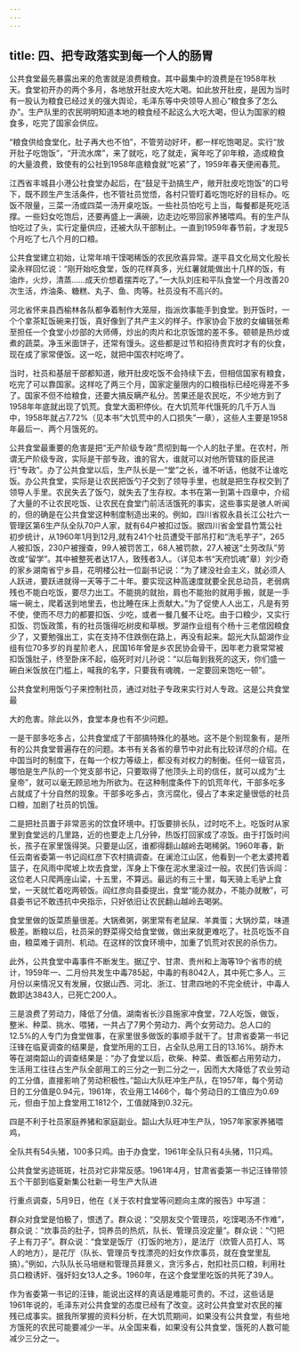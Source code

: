 ```yaml
---
---
---
```

title: 四、把专政落实到每一个人的肠胃
---



公共食堂最先暴露出来的危害就是浪费粮食。其中最集中的浪费是在1958年秋天。食堂初开办的两个多月，各地放开肚皮大吃大喝。如此放开肚皮，是因为当时有一股认为粮食已经过关的强大舆论，毛泽东等中央领导人担心“粮食多了怎么办”。生产队里的农民明明知道本地的粮食经不起这么大吃大喝，但认为国家的粮食多，吃完了国家会供应。

“粮食供给食堂化，肚子再大也不怕”，不管劳动好坏，都一样吃饱喝足。实行“放开肚子吃饱饭”，“开流水席”，来了就吃，吃了就走，寅年吃了卯年粮，造成粮食的大量浪费，致使有的公社到1958年底粮食就“吃紧”了，1959年春天便闹春荒。

江西省丰城县小港公社食堂办起后，在“鼓足干劲搞生产，敞开肚皮吃饱饭”的口号下，既不顾生产生活条件，也不管社员觉悟，各村只管盯着吃饱吃好的目标办。吃饭不限量，三菜一汤或四菜一汤开桌吃饭。一些社员怕吃亏上当，每餐都是死吃活撑。一些妇女吃饱后，还要再盛上一满碗，边走边吃带回家养猪喂鸡。有的生产队怕吃过了头，实行定量供应，还被大队干部制止。一直到1959年春节前，才发现5个月吃了七八个月的口粮。

公共食堂建立初始，让常年啃干馍喝稀饭的农民欣喜异常。遂平县文化局文化股长梁永祥回忆说：“刚开始吃食堂，饭的花样真多，光红薯就能做出十几样的饭，有油炸，火炒，清蒸……成天价想着摆弄吃了。”一大队刘庄和平队食堂一个月改善20次生活，炸油条、糖糕、丸子、鱼、肉等。社员没有不高兴的。

河北省怀来县西榆林各队都争着制作大笼屉，指派炊事能手到食堂。到开饭时，一个个拿茶缸饭碗来打饭，真好像到了共产主义的样子。作家协会下放的女编辑张希至担任一个食堂小炒部的大师傅，炒出的肉片和北京饭馆的差不多。顿顿是热炒或煮的蔬菜。净玉米面饼子，还常有馒头。这些都是过节和招待贵宾时才有的伙食，现在成了家常便饭。这一吃，就把中国农村吃垮了。

当时，社员和基层干部都知道，敞开肚皮吃饭不会持续下去，但相信国家有粮食，吃完了可以靠国家。这样吃了两三个月，国家定量限内的口粮指标已经吃得差不多了。国家不但不给粮食，还要大搞反瞒产私分。苦果还是农民吃，不少地方到了1958年年底就出现了饥荒。食堂大面积停伙。在大饥荒年代饿死的几千万人当中，1958年就占7.72%（见本书“大饥荒中的人口损失”一章），这些人主要是1958年最后一、两个月饿死的。

公共食堂最重要的危害是把“无产阶级专政”贯彻到每一个人的肚子里。在农村，所谓无产阶级专政，实际是干部专政，谁的官大，谁就可以对他所管辖的臣民进行“专政”。办了公共食堂以后，生产队长是一“堂”之长，谁不听话，他就不让谁吃饭。办公共食堂，实际是让农民把饭勺子交到了领导手里，也就是把生存权交到了领导人手里。农民失去了饭勺，就失去了生存权。本书在第一到第十四章中，介绍了大量的不让农民吃饭、让农民在食堂门前活活饿死的事实，这些事实是骇人听闻的，但的确是在公共食堂这种制度制造出来的。例如，四川省叙永县长江公社六一管理区第6生产队全队70户人家，就有64户被扣过饭。据四川省金堂县竹篙公社初步统计，从1960年1月到12月,就有241个社员遭受干部吊打和“洗毛芋子”，265人被扣饭，230户被搜查，99人被罚苦工，68人被罚款，27人被送“土劳改队”劳改或“留学”。其中被整死者达17人，致残者3人。（详见本书“天府饥魂”章）刘少奇的家乡湖南省宁乡县，花明楼公社一位副书记说：“为了建没社会主义，就必须人人跃进，要跃进就得一天等于二十年。要实现这种高速度就要全民总动员，老弱病残也不能白吃饭，要尽力出工。不能挑的就抬，肩也不能抬的就用手搬，就是一手端一碗土，爬着送到地里去，也比睡在床上贡献大。”为了促使人人出工，凡是有劳不使，使而不尽力的都要扣饭、少吃，或者一餐几餐不让吃。由于口粮少，又实行扣饭、罚饭政策，有的社员饿得吃树皮和草根。罗湖作业组有个杨十三老倌因粮食少了，又要勉强出工，实在支持不住跌倒在路上，再没有起来。韶光大队韶湖作业组有位70多岁的肖星阶老人，民国16年曾是乡农民协会骨干，因年老力衰常常被扣饭饿肚子，终至卧床不起，临死时对儿孙说：“以后每到我死的这天，你们盛一碗白米饭放在门槛上，喊我的名字，只要我有魂魄，一定要回来饱吃一顿”。

公共食堂利用饭勺子来控制社员，通过对肚子专政来实行对人专政。这是公共食堂最

大的危害。除此以外，食堂本身也有不少问题。

一是干部多吃多占，公共食堂成了干部搞特殊化的基地。这不是个别现象有，是所有的公共食堂普遍存在的问题。本书有关各省的章节中对此有比较详尽的介绍。在中国当时的制度下，在每一个权力等级上，都没有对权力的制衡。任何一级官员，哪怕是生产队的一个党支部书记，只要取得了他顶头上司的信任，就可以成为“土皇帝”，就可以毫无顾忌地为所欲为。在这种制度条件下的饥荒年代，干部多吃多占就成了十分自然的现象。干部多吃多占，贪污腐化，侵占了本来定量很低的社员口粮，加剧了社员的饥饿。

二是把社员置于非常恶劣的饮食环境中。打饭要排长队，过时吃不上。吃饭时从家里到食堂远的几里路，近的也要走上几分钟，热饭打回家成了凉饭。由于打饭时间长，孩子在家里饿得哭。只要是山区，谁都得翻山越岭去喝稀粥。1960年春，新任云南省委第一书记阎红彦下农村搞调查。在澜沧江山区，他看到一个老太婆挎着篮子，在风雨中爬坡上坎去食堂，浑身上下像在泥水里滚过一般。农民们告诉阎：这位老人只爬两座山梁，十五里，不算远。最远的有三十里，每天骑上毛驴上食堂，一天就忙着吃两顿饭。阎红彦向县委提出，食堂“能办就办，不能办就散”，可县委书记不敢违抗中央指示，只好依旧让农民翻山越岭去喝粥。

食堂里做的饭菜质量很差。大锅煮粥，粥里常有老鼠屎、羊粪蛋；大锅炒菜，味道极差。断粮以后，社员采的野菜得交给食堂做，做出来就更难吃了。社员吃饭不自由，粮菜难于调剂、机动。在这样的饮食环境中，加重了饥荒对农民的杀伤力。

此外，公共食堂中毒事件不断发生。据辽宁、甘肃、贵州和上海等19个省市的统计，1959年一、二月份共发生中毒785起，中毒的有8042人，其中死亡多人。三月份以来情况又有发展，仅据山西、河北、浙江、甘肃四地的不完全统计，中毒人数即达3843人，已死亡200人。

三是浪费了劳动力，降低了分值。湖南省长沙县施家冲食堂，72人吃饭，做饭，整米、种菜、挑水、喂猪，一共占了7男个劳动力、两个女劳动力。总人口的12.5%的人专门为食堂做事，在家里很多做饭的事顺手就干了。甘肃省委第一书记汪锋在临夏调查的结果是，食堂所用的工日，占全队总用工日的13.16%。胡乔木等在湖南韶山的调查结果是：“办了食堂以后，砍柴、种菜、煮饭都占用劳动力，生活用工往往占生产队全部用工的三分之一到二分之一，因而大大降低了农业劳动的工分值，直接影响了劳动积极性。”韶山大队旺冲生产队，在1957年，每个劳动日的工分值是0.94元，1961年，农业用工1466个，每个劳动日的工值应为0.69元，但由于加上食堂用工1812个，工值就降到0.32元。

四是不利于社员家庭养猪和家庭副业。韶山大队旺冲生产队，1957年家家养猪喂鸡，

全队共有54头猪，100多只鸡。由于办食堂，1961年全队只有4头猪，11只鸡。

公共食堂劣迹斑斑，社员对它非常反感。1961年4月，甘肃省委第一书记汪锋带领五个干部到临夏新集公社新一号生产大队进

行重点调查，5月9日，他在《关于农村食堂等问题向主席的报告》中写道：

群众对食堂是怕极了，恨透了。群众说：“交朋友交个管理员，吃馍喝汤不作难”，群众说：“炊事员的肚子，饲养员的热炕，队长、管理员没定量”。群众说：“勺把子上有刀子”。群众说：“食堂是饭厅（打饭的地方），是法厅（炊管人员打人、骂人的地方），是花厅（队长、管理员专找漂亮的妇女作炊事员，就在食堂里乱搞）。”例如，六队队长马培继和管理员拜景义，贪污多占，尅扣社员口粮，利用社员口粮诱奸、强奸妇女13人之多。1960年，在这个食堂里吃饭的共死了39人。

作为省委第一书记的汪锋，能说出这样的真话是难能可贵的。不过，这些话是1961年说的，毛泽东对公共食堂的态度已经有了改变。这时公共食堂对农民的摧残已成事实。据我所掌握的资料分析，在大饥荒期间，如果没有公共食堂，有些地方饿死的农民可能要减少一半。从全国来看，如果没有公共食堂，饿死的人数可能减少三分之一。